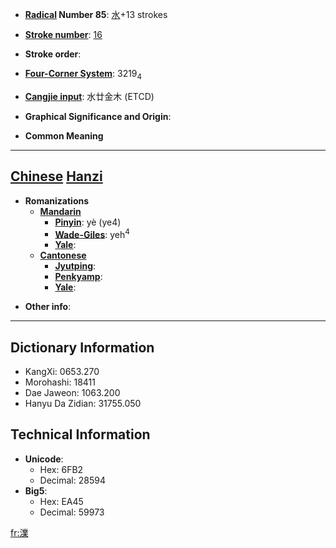 * '''[[Wiktionary:Chinese radical index| Radical]] Number 85''': [[Wiktionary:Chinese radical index 水|水]]+13 strokes

* '''[[Wiktionary:Chinese total strokes index|Stroke number]]''': [[Wiktionary:Chinese total strokes index 16|16]]

* '''Stroke order''': 

* '''[[Wiktionary:Chinese four corner index|Four-Corner System]]''': 3219<sub>4</sub>

* '''[[Wiktionary:Chinese Cangjie index|Cangjie input]]''': 水廿金木 (ETCD)

* '''Graphical Significance and Origin''': 

* '''Common Meaning'''

----

== [[Chinese]] [[Hanzi]] ==

* '''Romanizations'''
** '''[[Mandarin]]'''
*** '''[[Pinyin]]''': yè (ye4)
*** '''[[Wade-Giles]]''': yeh<sup>4</sup>
*** '''[[Yale]]''': 
** '''[[Cantonese]]'''
*** '''[[Jyutping]]''':
*** '''[[Penkyamp]]''': 
*** '''[[Yale]]''': 

* '''Other info''': 

----

== Dictionary Information ==

* KangXi: 0653.270
* Morohashi: 18411
* Dae Jaweon: 1063.200
* Hanyu Da Zidian: 31755.050

== Technical Information ==

* '''Unicode''':
** Hex: 6FB2
** Decimal: 28594
* '''Big5''':
** Hex: EA45
** Decimal: 59973

[[fr:澲]]